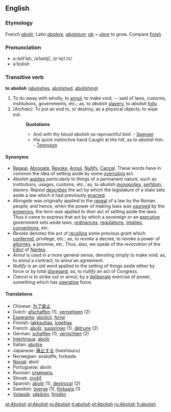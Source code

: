 ==English==
===Etymology===
French ''[[abolir]]'', Latin ''[[abolere]]'', ''[[aboletum]]''; ''[[ab]]'' + ''[[olere]]'' to grow. Compare [[finish]]

===Pronunciation===
*ə-bŏl'ĭsh, /əˈbɒlɪʃ/, /<tt>@"bQlIS</tt>/
*ə'bolish

=== Transitive verb ===
'''to abolish''' ([[abolishes]], [[abolished]], [[abolishing]])

#To do away with wholly; to [[annul]]; to make void; -- said of laws, customs, institutions, governments, etc.; as, to ''abolish'' [[slavery]], to ''abolish'' [[folly]].
#''(Archaic):'' To put an end to, or destroy, as a physical objects; to wipe out. 
#:'''Quotations'''
#:*And with thy blood ''abolish'' so reproachful blot. - [[Spenser]]
#:*His quick instinctive hand Caught at the hilt, as to ''abolish'' him. - [[Tennyson]]

====Synonyms====
*[[Repeal]], [[Abrogate]], [[Revoke]], [[Annul]], [[Nullify]], [[Cancel]]. These words have in common the idea of setting aside by some [[overruling]] act.
*''Abolish'' [[applies]] particularly to things of a permanent nature, such as institutions, usages, customs, etc.; as, to ''abolish'' [[monopolies]], [[serfdom]], slavery. ''Repeal'' [[describes]] the act by which the legislature of a state sets aside a law which it had previously [[enacted]]. 
*''Abrogate'' was originally applied to the [[repeal]] of a law by the Roman people; and hence, when the power of making laws was [[usurped]] by the [[emperors]], the term was applied to ''their'' act of setting aside the laws. Thus it came to express that act by which a sovereign or an [[executive]] government sets aside laws, [[ordinances]], [[regulations]], [[treaties]], [[conventions]], etc. 
*''Revoke'' denotes the act of [[recalling]] some previous grant which [[conferred]], privilege, etc.; as, to ''revoke'' a decree, to ''revoke'' a power of [[attorney]], a promise, etc. Thus, also, we speak of the ''revocation'' of the [[Edict]] of [[Nantes]]. 
*''Annul'' is used in a more general sense, denoting simply to make void; as, to ''annul'' a contract, to ''annul'' an agreement. 
*''Nullify'' is an old word applied to the setting of things aside either by force or by total [[disregard]]; as, to ''nullify'' an act of Congress. 
*''Cancel'' is to strike out or annul, by a [[deliberate]] exercise of power, something which has [[operative]] force.

==== Translations ====
*Chinese: [[为了废止]]
*Dutch: [[afschaffen]] (1), [[vernietigen]] (2)
*[[Esperanto]]: [[abolicii]], [[forigi]]
*Finnish: [[lakkauttaa]], [[lopettaa]]
*French: [[abolir]], [[supprimer]] (1), [[détruire]] (2)
*German: [[schaffen]] (1), [[vernichten]] (2)
*[[Interlingua]]: [[abolir]]
*Italian: [[abolire]]
*Japanese: [[廃止する]] (haishisuru)
*Norwegian: avskaffe, forkaste
*[[Novial]]: aboli 
*Portuguese: abolir
*Russian: [[отменить]]
*Slovak: [[zrušiť]]
*Spanish: [[abolir]] (1), [[destrozar]] (2)
*Swedish: [[överge]] (1), [[förkasta]] (1)
*[[Volapük]]: [[säkibön]], [[finidön]]

[[et:Abolish]]
[[gl:Abolish]]
[[io:Abolish]]
[[it:abolish]]
[[pt:Abolish]]
[[ru:Abolish]]
[[fi:abolish]]
